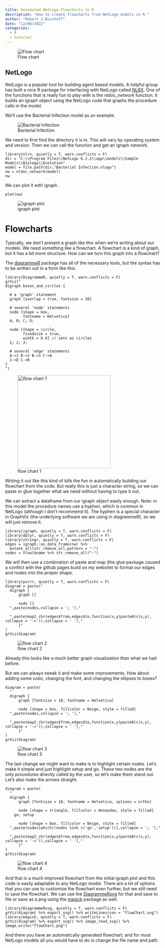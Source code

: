 ```yaml
---
title: Automated NetLogo Flowcharts in R
description: "How to create flowcharts from NetLogo models in R."
author: "Robert J.Bischoff"
date: "12/08/2022"
categories: 
  - R
  - tutorial
---
```



![Flow chart](flowChart.svg)

## NetLogo

NetLogo is a popular tool for building agent based models. A helpful group has built a nice R package for interfacing with NetLogo called [NLRX](https://docs.ropensci.org/nlrx/reference/nlrx-package.html). One of the functions that is really fun to play with is the *nldoc_network* function. It builds an igraph object using the NetLogo code that graphs the procedure calls in the model.

We'll use the Bacterial Infection model as an example.

![Bacterial Infection](Bacterial Infection.png)


We need to first find the directory it is in. This will vary by operating system and version. Then we can call the function and get an igraph network.

```
library(nlrx, quietly = T, warn.conflicts = F)
dir = "C:\\Program Files\\NetLogo 6.2.2\\app\\models\\Sample Models\\Biology\\Evolution"
model = file.path(dir,"Bacterial Infection.nlogo")
nw = nldoc_network(model)
nw
```

We can plot it with igraph.

```
plot(nw)
```

![igraph plot](igraphPlot.png)

# Flowcharts

Typically, we don't present a graph like this when we're writing about our models. We need something like a flowchart. A flowchart is a kind of graph, but it has a bit more structure. How can we turn this graph into a flowchart?

The [diagrammeR](https://rich-iannone.github.io/DiagrammeR/index.html) package has all of the necessary tools, but the syntax has to be written out in a form like this:

```
library(DiagrammeR, quietly = T, warn.conflicts = F)
grViz("
digraph boxes_and_circles {

  # a 'graph' statement
  graph [overlap = true, fontsize = 10]

  # several 'node' statements
  node [shape = box,
        fontname = Helvetica]
  A; B; C; D;

  node [shape = circle,
        fixedsize = true,
        width = 0.9] // sets as circles
  1; 2; 3;

  # several 'edge' statements
  A->1 B->2 B->3 C->A
  1->D C->B
}
")
```
![flow chart 1](flowChart1.png){width=300}

Writing it out like this kind of kills the fun in automatically building our flowchart from the code. But really this is just a character string, so we can paste or glue together what we need without having to type it out.

We can extract a dataframe from our igraph object easily enough.
Note: in this model the procedure names use a hyphen, which is common in NetLogo (although I don't recommend it). The hyphen is a special character in GraphViz (the underlying software we are using in diagrammeR), so we will just remove it.

```
library(igraph, quietly = T, warn.conflicts = F)
library(dplyr, quietly = T, warn.conflicts = F)
library(stringr, quietly = T, warn.conflicts = F)
edges = igraph::as_data_frame(nw) %>% 
  mutate_all(str_remove_all,pattern = "-")
nodes = V(nw)$name %>% str_remove_all("-")
```

We will then use a combination of paste and map (the glue package caused a conflict with the github pages build on my website) to format our edges and nodes into the proper shape.

```
library(purrr, quietly = T, warn.conflicts = F)
diagram = paste("
  digraph {
      graph []
      
      node []
  ",paste(nodes,collapse = '; '),"
      
  ",paste(map2_chr(edges$from,edges$to,function(x,y)paste0(c(x,y), collapse = '->')),collapse = ' '),"
      }"
)
grViz(diagram)
```
![flow chart 2](flowChart2.png)

Already this looks like a much better graph visualization than what we had before.

But we can always tweak it and make some improvements. How about adding some color, changing the font, and changing the ellipses to boxes?

```
diagram = paste(
  "
  digraph {
      graph [fontsize = 10, fontname = Helvetica]
      
      node [shape = box, fillcolor = Beige, style = filled]
  ",paste(nodes,collapse = '; '),"
      
  ",paste(map2_chr(edges$from,edges$to,function(x,y)paste0(c(x,y), collapse = '->')),collapse = ' '),"
      }"
)
grViz(diagram)
```

![flow chart 3](flowChart3.png)

The last change we might want to make is to highlight certain nodes. Let's make it simple and just highlight setup and go. These two nodes are the only procedures directly called by the user, so let's make them stand out. Let's also make the arrows straight.

```
diagram = paste(
  "
  digraph {
      graph [fontsize = 10, fontname = Helvetica, splines = ortho]
      
      node [shape = triangle, fillcolor = Honeydew, style = filled]
    go; setup
      
      node [shape = box, fillcolor = Beige, style = filled]
  ",paste(nodes[which(!nodes %in% c('go','setup'))],collapse = '; '),"
      
  ",paste(map2_chr(edges$from,edges$to,function(x,y)paste0(c(x,y), collapse = '->')),collapse = ' '),"
      }"
)
grViz(diagram)
```

![flow chart 4](flowChart4.png)

And that is a much improved flowchart from the initial igraph plot and this code is easily adaptable to any NetLogo model. There are a lot of options that you can use to customize the flowchart even further, but we still need to save the flowchart. We can use the [DiagrammeRsvg](https://github.com/rich-iannone/DiagrammeRsvg) for that and save to file or save as a png using the [magick](https://docs.ropensci.org/magick/articles/intro.html) package as well.

```
library(DiagrammeRsvg, quietly = T, warn.conflicts = F)
grViz(diagram) %>% export_svg() %>% writeLines(con = "flowChart.svg")
library(magick, quietly = T, warn.conflicts = F)
grViz(diagram) %>% export_svg() %>% image_read_svg() %>% image_write("flowChart.png")
```

And there you have an automatically generated flowchart, and for most NetLogo models all you would have to do is change the file name and path.
